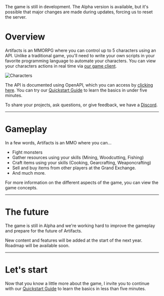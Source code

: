 

<Callout type="warning" emoji="⚠️">
The game is still in development. The Alpha version is available, but it's possible that major changes are made during updates, forcing us to reset the server.
</Callout>


# Overview
 
Artifacts is an MMORPG where you can control up to 5 characters using an API. Unlike a traditional game, you'll need to write your own scripts in your favorite programming language to automate your characters. You can view your characters actions in real time via [our game client](https://artifactsmmo.com/client).


![Characters](https://api.artifactsmmo.com/images/docs/characters.png)

The API is documented using OpenAPI, which you can access by [clicking here](https://api.artifactsmmo.com/docs/#/).
You can try our [Quickstart Guide](/quickstart/new_account) to learn the basics in under five minutes.
  
<Cards>
  <Card title="Quickstart" href="/quickstart/new_account" />
  <Card title="Game concepts" href="/quickstart/new_account" />
  <Card title="Database" href="https://artifactsmmo.com/databases" />
  <Card title="Game client" href="https://artifactsmmo.com/client" />
  <Card title="API Reference" href="https://api.artifactsmmo.com/docs/#/" />
  <Card title="Discord" href="https://discord.com/invite/prEBQ8a6Vs" />

</Cards> 

To share your projects, ask questions, or give feedback, we have a [Discord](https://discord.gg/prEBQ8a6Vs). 


***

# Gameplay

In a few words, Artifacts is an MMO where you can...

*   Fight monsters
*   Gather resources using your skills (Mining, Woodcutting, Fishing)
*   Craft items using your skills (Cooking, Gearcrafting, Weaponcrafting)
*   Sell and buy items from other players at the Grand Exchange.
*   And much more.

For more information on the different aspects of the game, you can view the game concepts.

***

# The future

The game is still in Alpha and we're working hard to improve the gameplay and prepare for the future of Artifacts.&#x20;

New content and features will be added at the start of the next year.&#x20;
Roadmap will be available soon.

***

# Let's start

Now that you know a little more about the game, I invite you to continue with our [Quickstart Guide](/quickstart/new_account) to learn the basics in less than five minutes.
